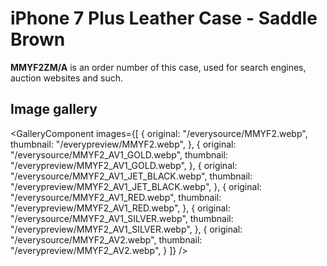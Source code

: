 
# iPhone 7 Plus Leather Case - Saddle Brown

<Callout type='info' emoji='👉🏻'>**MMYF2ZM/A** is an order number of this case, used for search engines, auction websites and such.</Callout>

## Image gallery

<GalleryComponent
    images={[
      {
        original: "/everysource/MMYF2.webp",
        thumbnail: "/everypreview/MMYF2.webp",
      },
      {
        original: "/everysource/MMYF2_AV1_GOLD.webp",
        thumbnail: "/everypreview/MMYF2_AV1_GOLD.webp",
      },
      {
        original: "/everysource/MMYF2_AV1_JET_BLACK.webp",
        thumbnail: "/everypreview/MMYF2_AV1_JET_BLACK.webp",
      },
      {
        original: "/everysource/MMYF2_AV1_RED.webp",
        thumbnail: "/everypreview/MMYF2_AV1_RED.webp",
      },
      {
        original: "/everysource/MMYF2_AV1_SILVER.webp",
        thumbnail: "/everypreview/MMYF2_AV1_SILVER.webp",
      },
      {
        original: "/everysource/MMYF2_AV2.webp",
        thumbnail: "/everypreview/MMYF2_AV2.webp",
      }
    ]}
  />
